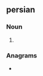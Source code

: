 ==persian==

===Noun===
{{head|en|noun form}}

# {{plural of|android|lang=en}}

===Anagrams===
* {{anagrams|en|a=addinors|Dinardos|disadorn}}